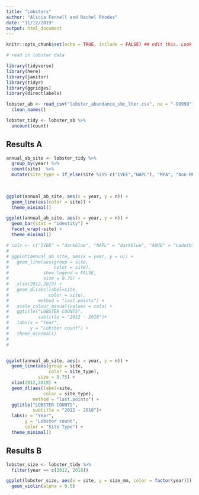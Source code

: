 ```yaml
---
title: "Lobsters"
author: "Alicia Fennell and Rachel Rhodes"
date: "11/12/2019"
output: html_document
---
```


```r
knitr::opts_chunk$set(echo = TRUE, include = FALSE) ## edit this. Look at assignment 2
```

```r
# read in lobster data

library(tidyverse)
library(here)
library(janitor)
library(tidyr)
library(ggridges)
library(directlabels)

lobster_ab <- read_csv("lobster_abundance_sbc_lter.csv", na = "-99999") %>% 
  clean_names()

lobster_tidy <- lobster_ab %>% 
  uncount(count)

```

## Results A


```r
annual_ab_site <- lobster_tidy %>% 
  group_by(year) %>% 
  count(site)  %>% 
  mutate(site_type = if_else(site %in% c("IVEE","NAPL"), "MPA", "Non-MPA"))
         
         
```

```r
ggplot(annual_ab_site, aes(x = year, y = n)) +
  geom_line(aes(color = site)) +
  theme_minimal()
```

```r
ggplot(annual_ab_site, aes(x = year, y = n)) +
  geom_bar(stat = "identity") +
  facet_wrap(~site) +
  theme_minimal() 
```



```r

# cols <- c("IVEE" = "darkblue", "NAPL" = "darkblue", "AQUE" = "cadetblue", "MOHK" = "cadetblue", "CARP" = "cadetblue")
# 
# ggplot(annual_ab_site, aes(x = year, y = n)) +
#   geom_line(aes(group = site,
#                 color = site), 
#             show.legend = FALSE,
#             size = 0.75) +
#   xlim(2012,2019) +
#   geom_dl(aes(label=site,
#               color = site),
#           method = "last.points") +
#   scale_colour_manual(values = cols) +
#   ggtitle("LOBSTER COUNTS",
#           subtitle = "2012 - 2018")+
#   labs(x = "Year",
#        y = "Lobster count") +
#   theme_minimal()
# 
# 


ggplot(annual_ab_site, aes(x = year, y = n)) +
  geom_line(aes(group = site,
                color = site_type), 
            size = 0.75) +
  xlim(2012,2019) +
  geom_dl(aes(label=site,
              color = site_type),
          method = "last.points") +
  ggtitle("LOBSTER COUNTS",
          subtitle = "2012 - 2018")+
  labs(x = "Year",
       y = "Lobster count",
       color = "Site Type") +
  theme_minimal()


```

## Results B


```r
lobster_size <- lobster_tidy %>% 
  filter(year == c(2012, 2018))
```

```r
ggplot(lobster_size, aes(x = site, y = size_mm, color = factor(year))) +
  geom_violin(alpha = 0.5)

```
